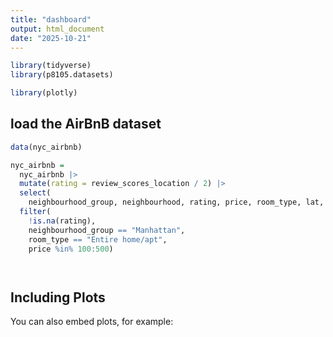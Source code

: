 ```yaml
---
title: "dashboard"
output: html_document
date: "2025-10-21"
---
```


```r
library(tidyverse)
library(p8105.datasets)

library(plotly)

```

## load the AirBnB dataset

```r
data(nyc_airbnb)

nyc_airbnb = 
  nyc_airbnb |> 
  mutate(rating = review_scores_location / 2) |>
  select(
    neighbourhood_group, neighbourhood, rating, price, room_type, lat, long) |>
  filter(
    !is.na(rating), 
    neighbourhood_group == "Manhattan",
    room_type == "Entire home/apt",
    price %in% 100:500)




```

## Including Plots

You can also embed plots, for example:

```r





```
